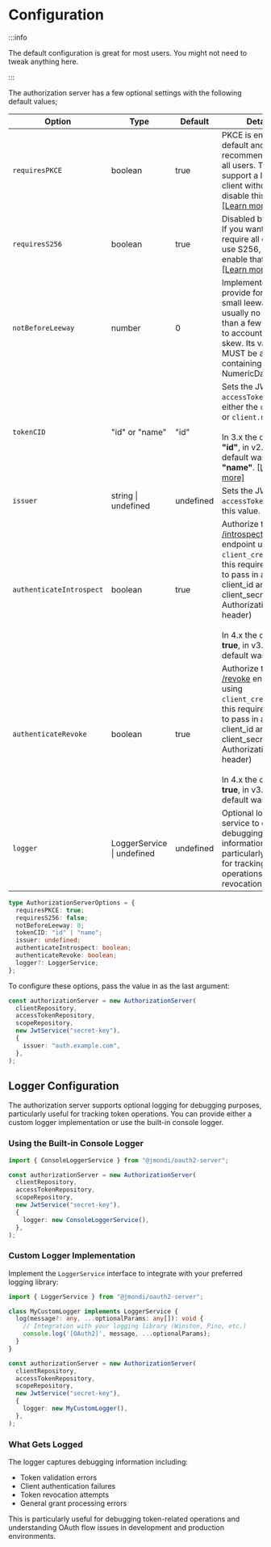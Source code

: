 # Configuration

:::info

The default configuration is great for most users. You might not need to tweak anything here.

:::

The authorization server has a few optional settings with the following default values;

| Option                   | Type                | Default   | Details                                                                                                                                                                                                                                                                   |
| ------------------------ | ------------------- | --------- | ------------------------------------------------------------------------------------------------------------------------------------------------------------------------------------------------------------------------------------------------------------------------- |
| `requiresPKCE`           | boolean             | true      | PKCE is enabled by default and recommended for all users. To support a legacy client without PKCE, disable this option. [[Learn more]][requires-pkce]                                                                                                                     |
| `requiresS256`           | boolean             | true      | Disabled by default. If you want to require all clients to use S256, you can enable that here. [[Learn more]][requires-s256]                                                                                                                                              |
| `notBeforeLeeway`        | number              | 0         | Implementers MAY provide for some small leeway, usually no more than a few minutes, to account for clock skew. Its value MUST be a number containing a NumericDate value.                                                                                                 |
| `tokenCID`               | "id" or "name"      | "id"      | Sets the JWT `accessToken.cid` to either the `client.id` or `client.name`.<br /><br />In 3.x the default is **"id"**, in v2.x the default was **"name"**. [[Learn more]][token-cid]                                                                                       |
| `issuer`                 | string \| undefined | undefined | Sets the JWT `accessToken.iss` to this value.                                                                                                                                                                                                                             |
| `authenticateIntrospect` | boolean             | true      | Authorize the [/introspect](../endpoints/introspect.mdx) endpoint using `client_credentials`, this requires users to pass in a valid client_id and client_secret (or Authorization header) <br /><br />In 4.x the default is **true**, in v3.x the default was **false**. |
| `authenticateRevoke`     | boolean             | true      | Authorize the [/revoke](../endpoints/revoke.mdx) endpoint using `client_credentials`, this requires users to pass in a valid client_id and client_secret (or Authorization header) <br /><br />In 4.x the default is **true**, in v3.x the default was **false**.                             |
| `logger`                 | LoggerService \| undefined | undefined | Optional logger service to capture debugging information, particularly useful for tracking token operations like revocations. |

```ts
type AuthorizationServerOptions = {
  requiresPKCE: true;
  requiresS256: false;
  notBeforeLeeway: 0;
  tokenCID: "id" | "name";
  issuer: undefined;
  authenticateIntrospect: boolean;
  authenticateRevoke: boolean;
  logger?: LoggerService;
};
```

To configure these options, pass the value in as the last argument:

```ts
const authorizationServer = new AuthorizationServer(
  clientRepository,
  accessTokenRepository,
  scopeRepository,
  new JwtService("secret-key"),
  {
    issuer: "auth.example.com",
  },
);
```

## Logger Configuration

The authorization server supports optional logging for debugging purposes, particularly useful for tracking token operations. You can provide either a custom logger implementation or use the built-in console logger.

### Using the Built-in Console Logger

```ts
import { ConsoleLoggerService } from "@jmondi/oauth2-server";

const authorizationServer = new AuthorizationServer(
  clientRepository,
  accessTokenRepository,
  scopeRepository,
  new JwtService("secret-key"),
  {
    logger: new ConsoleLoggerService(),
  },
);
```

### Custom Logger Implementation

Implement the `LoggerService` interface to integrate with your preferred logging library:

```ts
import { LoggerService } from "@jmondi/oauth2-server";

class MyCustomLogger implements LoggerService {
  log(message?: any, ...optionalParams: any[]): void {
    // Integration with your logging library (Winston, Pino, etc.)
    console.log('[OAuth2]', message, ...optionalParams);
  }
}

const authorizationServer = new AuthorizationServer(
  clientRepository,
  accessTokenRepository,
  scopeRepository,
  new JwtService("secret-key"),
  {
    logger: new MyCustomLogger(),
  },
);
```

### What Gets Logged

The logger captures debugging information including:
- Token validation errors
- Client authentication failures
- Token revocation attempts
- General grant processing errors

This is particularly useful for debugging token-related operations and understanding OAuth flow issues in development and production environments.

[requires-pkce]: https://datatracker.ietf.org/doc/html/rfc7636
[requires-s256]: https://datatracker.ietf.org/doc/html/rfc7636#section-4.2
[token-cid]: https://github.com/jasonraimondi/ts-oauth2-server/blob/e7a31b207701f90552abc82d82c72b143bc15130/src/grants/abstract/abstract.grant.ts#L123
